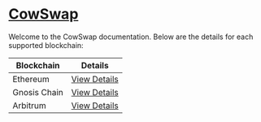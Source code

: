 # [CowSwap](https://swap.cow.fi/)

Welcome to the CowSwap documentation. Below are the details for each supported blockchain:

| Blockchain   | Details                            |
| ------------ | ---------------------------------- |
| Ethereum     | [View Details](./cowswap/ethereum) |
| Gnosis Chain | [View Details](./cowswap/gnosis)   |
| Arbitrum     | [View Details](./cowswap/arbitrum) |

